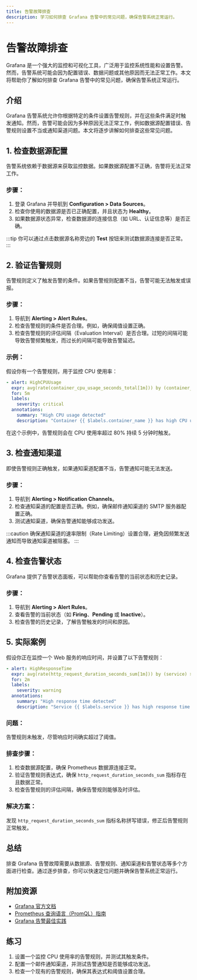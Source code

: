 ```yaml
---
title: 告警故障排查
description: 学习如何排查 Grafana 告警中的常见问题，确保告警系统正常运行。
---
```


# 告警故障排查

Grafana 是一个强大的监控和可视化工具，广泛用于监控系统性能和设置告警。然而，告警系统可能会因为配置错误、数据问题或其他原因而无法正常工作。本文将帮助你了解如何排查 Grafana 告警中的常见问题，确保告警系统正常运行。

## 介绍

Grafana 告警系统允许你根据特定的条件设置告警规则，并在这些条件满足时触发通知。然而，告警可能会因为多种原因无法正常工作，例如数据源配置错误、告警规则设置不当或通知渠道问题。本文将逐步讲解如何排查这些常见问题。

## 1. 检查数据源配置

告警系统依赖于数据源来获取监控数据。如果数据源配置不正确，告警将无法正常工作。

### 步骤：
1. 登录 Grafana 并导航到 **Configuration > Data Sources**。
2. 检查你使用的数据源是否已正确配置，并且状态为 **Healthy**。
3. 如果数据源状态异常，检查数据源的连接信息（如 URL、认证信息等）是否正确。

:::tip
你可以通过点击数据源名称旁边的 **Test** 按钮来测试数据源连接是否正常。
:::

## 2. 验证告警规则

告警规则定义了触发告警的条件。如果告警规则配置不当，告警可能无法触发或误报。

### 步骤：
1. 导航到 **Alerting > Alert Rules**。
2. 检查告警规则的条件是否合理。例如，确保阈值设置正确。
3. 检查告警规则的评估间隔（Evaluation Interval）是否合理。过短的间隔可能导致告警频繁触发，而过长的间隔可能导致告警延迟。

### 示例：
假设你有一个告警规则，用于监控 CPU 使用率：

```yaml
- alert: HighCPUUsage
  expr: avg(rate(container_cpu_usage_seconds_total[1m])) by (container_name) > 0.8
  for: 5m
  labels:
    severity: critical
  annotations:
    summary: "High CPU usage detected"
    description: "Container {{ $labels.container_name }} has high CPU usage (current value: {{ $value }})"
```

在这个示例中，告警规则会在 CPU 使用率超过 80% 持续 5 分钟时触发。

## 3. 检查通知渠道

即使告警规则正确触发，如果通知渠道配置不当，告警通知可能无法发送。

### 步骤：
1. 导航到 **Alerting > Notification Channels**。
2. 检查通知渠道的配置是否正确。例如，确保邮件通知渠道的 SMTP 服务器配置正确。
3. 测试通知渠道，确保告警通知能够成功发送。

:::caution
确保通知渠道的速率限制（Rate Limiting）设置合理，避免因频繁发送通知而导致通知渠道被阻塞。
:::

## 4. 检查告警状态

Grafana 提供了告警状态面板，可以帮助你查看告警的当前状态和历史记录。

### 步骤：
1. 导航到 **Alerting > Alert Rules**。
2. 查看告警的当前状态（如 **Firing**、**Pending** 或 **Inactive**）。
3. 检查告警的历史记录，了解告警触发的时间和原因。

## 5. 实际案例

假设你正在监控一个 Web 服务的响应时间，并设置了以下告警规则：

```yaml
- alert: HighResponseTime
  expr: avg(rate(http_request_duration_seconds_sum[1m])) by (service) > 1
  for: 2m
  labels:
    severity: warning
  annotations:
    summary: "High response time detected"
    description: "Service {{ $labels.service }} has high response time (current value: {{ $value }}s)"
```

### 问题：
告警规则未触发，尽管响应时间确实超过了阈值。

### 排查步骤：
1. 检查数据源配置，确保 Prometheus 数据源连接正常。
2. 验证告警规则表达式，确保 `http_request_duration_seconds_sum` 指标存在且数据正常。
3. 检查告警规则的评估间隔，确保告警规则能够及时评估。

### 解决方案：
发现 `http_request_duration_seconds_sum` 指标名称拼写错误，修正后告警规则正常触发。

## 总结

排查 Grafana 告警故障需要从数据源、告警规则、通知渠道和告警状态等多个方面进行检查。通过逐步排查，你可以快速定位问题并确保告警系统正常运行。

## 附加资源

- [Grafana 官方文档](https://grafana.com/docs/)
- [Prometheus 查询语言（PromQL）指南](https://prometheus.io/docs/prometheus/latest/querying/basics/)
- [Grafana 告警最佳实践](https://grafana.com/docs/grafana/latest/alerting/best-practices/)

## 练习

1. 设置一个监控 CPU 使用率的告警规则，并测试其触发条件。
2. 配置一个邮件通知渠道，并测试告警通知是否能够成功发送。
3. 检查一个现有的告警规则，确保其表达式和阈值设置合理。

